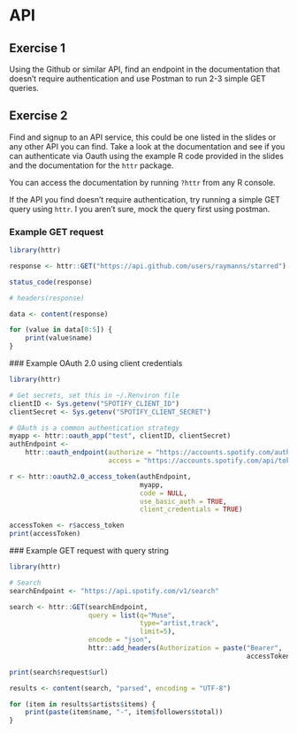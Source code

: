# API

## Exercise 1

Using the Github or similar API, find an endpoint in the documentation that
doesn't require authentication and use Postman to run 2-3 simple GET queries.

## Exercise 2

Find and signup to an API service, this could be one listed in the slides or
any other API you can find. Take a look at the documentation and see if you
can authenticate via Oauth using the example R code provided in the slides and
the documentation for the `httr` package.

You can access the documentation by running `?httr` from any R console.

If the API you find doesn't require authentication, try running a simple
GET query using `httr`. I you aren't sure, mock the query first using
postman.

### Example GET request

```r
library(httr)

response <- httr::GET("https://api.github.com/users/raymanns/starred")

status_code(response)

# headers(response)

data <- content(response)

for (value in data[0:5]) {
    print(value$name)
}
```

### Example OAuth 2.0 using client credentials

```r
library(httr)

# Get secrets, set this in ~/.Renviron file
clientID <- Sys.getenv("SPOTIFY_CLIENT_ID")
clientSecret <- Sys.getenv("SPOTIFY_CLIENT_SECRET")

# OAuth is a common authentication strategy
myapp <- httr::oauth_app("test", clientID, clientSecret)
authEndpoint <-
    httr::oauth_endpoint(authorize = "https://accounts.spotify.com/authorize",
                         access = "https://accounts.spotify.com/api/token")

r <- httr::oauth2.0_access_token(authEndpoint, 
                                 myapp,
                                 code = NULL,
                                 use_basic_auth = TRUE, 
                                 client_credentials = TRUE)

accessToken <- r$access_token
print(accessToken)
```

### Example GET request with query string

```r
library(httr)

# Search
searchEndpoint <- "https://api.spotify.com/v1/search"

search <- httr::GET(searchEndpoint,
                    query = list(q="Muse",
                                 type="artist,track",
                                 limit=5),
                    encode = "json",
                    httr::add_headers(Authorization = paste("Bearer",
                                                            accessToken)))

print(search$request$url)

results <- content(search, "parsed", encoding = "UTF-8")

for (item in results$artists$items) {
    print(paste(item$name, "-", item$followers$total))
}
```


